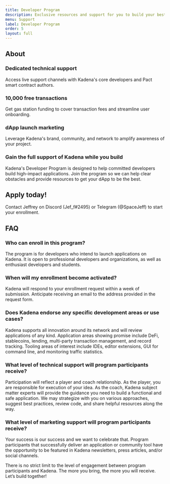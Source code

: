 ```yaml
---
title: Developer Program
description: Exclusive resources and support for you to build your best dApp
menu: Support
label: Developer Program
order: 5
layout: full
---
```


## About

### Dedicated technical support

Access live support channels with Kadena's core developers and Pact smart contract authors.

### 10,000 free transactions

Get gas station funding to cover transaction fees and streamline user onboarding.

### dApp launch marketing

Leverage Kadena's brand, community, and network to amplify awareness of your project.

### Gain the full support of Kadena while you build

Kadena's Developer Program is designed to help committed developers build high-impact applications. Join the program so
we can help clear obstacles and provide resources to get your dApp to be the best.

## Apply today!

Contact Jeffrey on Discord (Jef_f#2495) or Telegram (@SpaceJeff) to start your enrollment.

## FAQ

### Who can enroll in this program?

The program is for developers who intend to launch applications on Kadena. It is open to professional developers and
organizations, as well as enthusiast developers and students.

### When will my enrollment become activated?

Kadena will respond to your enrollment request within a week of submission. Anticipate receiving an email to the address
provided in the request form.

### Does Kadena endorse any specific development areas or use cases?

Kadena supports all innovation around its network and will review applications of any kind. Application areas showing
promise include DeFi, stablecoins, lending, multi-party transaction management, and record tracking. Tooling areas of
interest include IDEs, editor extensions, GUI for command line, and monitoring traffic statistics.

### What level of technical support will program participants receive?

Participation will reflect a player and coach relationship. As the player, you are responsible for execution of your
idea. As the coach, Kadena subject matter experts will provide the guidance you need to build a functional and safe
application. We may strategize with you on various approaches, suggest best practices, review code, and share helpful
resources along the way.

### What level of marketing support will program participants receive?

Your success is our success and we want to celebrate that. Program participants that successfully deliver an application
or community tool have the opportunity to be featured in Kadena newsletters, press articles, and/or social channels.

There is no strict limit to the level of engagement between program participants and Kadena. The more you bring, the
more you will receive. Let’s build together!

